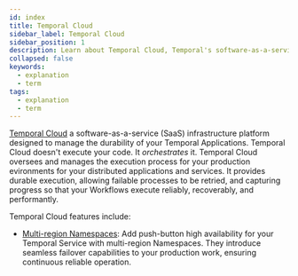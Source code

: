 ```yaml
---
id: index
title: Temporal Cloud
sidebar_label: Temporal Cloud
sidebar_position: 1
description: Learn about Temporal Cloud, Temporal's software-as-a-service infrastructure platform designed to manage the durability of your Temporal Applications.
collapsed: false
keywords:
  - explanation
  - term
tags:
  - explanation
  - term
---
```


[Temporal Cloud](https://temporal.io/cloud) a software-as-a-service (SaaS) infrastructure platform designed to manage the durability of your Temporal Applications.
Temporal Cloud doesn't execute your code.
It _orchestrates_ it.
Temporal Cloud oversees and manages the execution process for your production evironments for your distributed applications and services.
It provides durable execution, allowing failable processes to be retried, and capturing progress so that your Workflows execute reliably, recoverably, and performantly.

Temporal Cloud features include:

- [Multi-region Namespaces](/evaluate/production-deployment-features/cloud/multi-region): Add push-button high availability for your Temporal Service with multi-region Namespaces.
  They introduce seamless failover capabilities to your production work, ensuring continuous reliable operation.